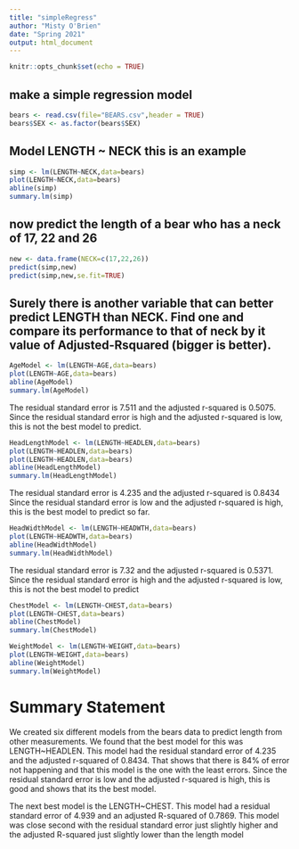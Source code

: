 ```yaml
---
title: "simpleRegress"
author: "Misty O'Brien"
date: "Spring 2021"
output: html_document
---
```


```r
knitr::opts_chunk$set(echo = TRUE)
```

## make a simple regression model

```r
bears <- read.csv(file="BEARS.csv",header = TRUE)
bears$SEX <- as.factor(bears$SEX)
```

## Model LENGTH ~ NECK  this is an example  

```r
simp <- lm(LENGTH~NECK,data=bears)
plot(LENGTH~NECK,data=bears)
abline(simp)
summary.lm(simp)
```

## now predict the length of a bear who has a neck of 17, 22 and 26


```r
new <- data.frame(NECK=c(17,22,26))
predict(simp,new)
predict(simp,new,se.fit=TRUE)
```
## Surely there is another variable that can better predict LENGTH than NECK. Find one and compare its performance to that of neck by it value of Adjusted-Rsquared (bigger is better).

```r
AgeModel <- lm(LENGTH~AGE,data=bears)
plot(LENGTH~AGE,data=bears)
abline(AgeModel)
summary.lm(AgeModel)
```

The residual standard error is 7.511 and the adjusted r-squared is 0.5075. Since the residual standard error is high and the adjusted r-squared is low, this is not the best model to predict. 

```r
HeadLengthModel <- lm(LENGTH~HEADLEN,data=bears)
plot(LENGTH~HEADLEN,data=bears)
plot(LENGTH~HEADLEN,data=bears)
abline(HeadLengthModel)
summary.lm(HeadLengthModel)
```

The residual standard error is 4.235 and the adjusted r-squared is 0.8434 Since the residual standard error is low and the adjusted r-squared is high, this is the best model to predict so far.

```r
HeadWidthModel <- lm(LENGTH~HEADWTH,data=bears)
plot(LENGTH~HEADWTH,data=bears)
abline(HeadWidthModel)
summary.lm(HeadWidthModel)
```
The residual standard error is 7.32 and the adjusted r-squared is 0.5371. Since the residual standard error is high and the adjusted r-squared is low, this is not the best model to predict

```r
ChestModel <- lm(LENGTH~CHEST,data=bears)
plot(LENGTH~CHEST,data=bears)
abline(ChestModel)
summary.lm(ChestModel)
```

```r
WeightModel <- lm(LENGTH~WEIGHT,data=bears)
plot(LENGTH~WEIGHT,data=bears)
abline(WeightModel)
summary.lm(WeightModel)
```

# Summary Statement  

We created six different models from the bears data to predict length from other measurements. We found that the best model for this was LENGTH~HEADLEN. This model had the residual standard error of 4.235 and the adjusted r-squared of 0.8434. That shows that there is 84% of error not happening and that this model is the one with the least errors. Since the residual standard error is low and the adjusted r-squared is high, this is good and shows that its the best model. 

The next best model is the LENGTH~CHEST. This model had a residual standard error of 4.939 and an adjusted R-squared of 0.7869. This model was close second with the   residual standard error just slightly higher and the adjusted R-squared just slightly lower than the length model
